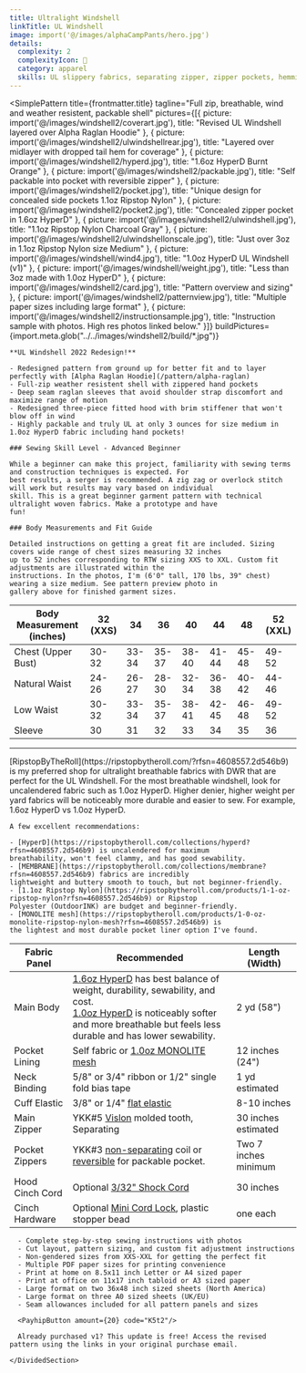 ```yaml
---
title: Ultralight Windshell
linkTitle: UL Windshell
image: import('@/images/alphaCampPants/hero.jpg')
details:
  complexity: 2
  complexityIcon: 👕
  category: apparel
  skills: UL slippery fabrics, separating zipper, zipper pockets, hemming
---
```



<SimplePattern
  title={frontmatter.title}
  tagline="Full zip, breathable, wind and weather resistent, packable shell"
  pictures={[{
      picture: import('@/images/windshell2/coverart.jpg'),
      title: "Revised UL Windshell layered over Alpha Raglan Hoodie"
    }, {
      picture: import('@/images/windshell2/ulwindshellrear.jpg'),
      title: "Layered over midlayer with dropped tail hem for coverage"
    }, {
      picture: import('@/images/windshell2/hyperd.jpg'),
      title: "1.6oz HyperD Burnt Orange"
    }, {
      picture: import('@/images/windshell2/packable.jpg'),
      title: "Self packable into pocket with reversible zipper"
    }, {
      picture: import('@/images/windshell2/pocket.jpg'),
      title: "Unique design for concealed side pockets 1.1oz Ripstop Nylon"
    }, {
      picture: import('@/images/windshell2/pocket2.jpg'),
      title: "Concealed zipper pocket in 1.6oz HyperD"
    }, {
      picture: import('@/images/windshell2/ulwindshell.jpg'),
      title: "1.1oz Ripstop Nylon Charcoal Gray"
    }, {
      picture: import('@/images/windshell2/ulwindshellonscale.jpg'),
      title: "Just over 3oz in 1.1oz Ripstop Nylon size Medium"
    }, {
      picture: import('@/images/windshell/wind4.jpg'),
      title: "1.0oz HyperD UL Windshell (v1)"
    }, {
      picture: import('@/images/windshell/weight.jpg'),
      title: "Less than 3oz made with 1.0oz HyperD"
    }, {
      picture: import('@/images/windshell2/card.jpg'),
      title: "Pattern overview and sizing"
    }, {
      picture: import('@/images/windshell2/patternview.jpg'),
      title: "Multiple paper sizes including large format"
    }, {
      picture: import('@/images/windshell2/instructionsample.jpg'),
      title: "Instruction sample with photos. High res photos linked below."
    }]}
  buildPictures={import.meta.glob("../../images/windshell2/build/*.jpg")}
>
  <DividedSection header="Features">

    **UL Windshell 2022 Redesign!**

    - Redesigned pattern from ground up for better fit and to layer perfectly with [Alpha Raglan Hoodie](/pattern/alpha-raglan)
    - Full-zip weather resistent shell with zippered hand pockets
    - Deep seam raglan sleeves that avoid shoulder strap discomfort and maximize range of motion
    - Redesigned three-piece fitted hood with brim stiffener that won't blow off in wind
    - Highly packable and truly UL at only 3 ounces for size medium in 1.0oz HyperD fabric including hand pockets!

    ### Sewing Skill Level - Advanced Beginner

    While a beginner can make this project, familiarity with sewing terms and construction techniques is expected. For
    best results, a serger is recommended. A zig zag or overlock stitch will work but results may vary based on individual
    skill. This is a great beginner garment pattern with technical ultralight woven fabrics. Make a prototype and have
    fun!

    ### Body Measurements and Fit Guide

    Detailed instructions on getting a great fit are included. Sizing covers wide range of chest sizes measuring 32 inches
    up to 52 inches corresponding to RTW sizing XXS to XXL. Custom fit adjustments are illustrated within the
    instructions. In the photos, I'm (6'0" tall, 170 lbs, 39" chest) wearing a size medium. See pattern preview photo in
    gallery above for finished garment sizes.

  | Body Measurement (inches) | 32 (XXS) | 34    | 36    | 40    | 44    | 48    | 52 (XXL) |
  |---------------------------|----------|-------|-------|-------|-------|-------|----------|
  | Chest (Upper Bust)        | 30-32    | 33-34 | 35-37 | 38-40 | 41-44 | 45-48 | 49-52    |
  | Natural Waist             | 24-26    | 26-27 | 28-30 | 32-34 | 36-38 | 40-42 | 44-46    |
  | Low Waist                 | 30-32    | 33-34 | 35-37 | 38-41 | 42-45 | 46-48 | 49-52    |
  | Sleeve                    | 30       | 31    | 32    | 33    | 34    | 35    | 36       |

  </DividedSection>

  ---

  <DividedSection header="Fabrics">
    [RipstopByTheRoll](https://ripstopbytheroll.com/?rfsn=4608557.2d546b9) is my preferred shop for ultralight breathable
    fabrics with DWR that are perfect for the UL Windshell. For the most breathable windshell, look for uncalendered
    fabric such as 1.0oz HyperD. Higher denier, higher weight per yard fabrics will be noticeably more durable and easier
    to sew. For example, 1.6oz HyperD vs 1.0oz HyperD.

    A few excellent recommendations:

    - [HyperD](https://ripstopbytheroll.com/collections/hyperd?rfsn=4608557.2d546b9) is uncalendered for maximum
    breathability, won't feel clammy, and has good sewability.
    - [MEMBRANE](https://ripstopbytheroll.com/collections/membrane?rfsn=4608557.2d546b9) fabrics are incredibly
    lightweight and buttery smooth to touch, but not beginner-friendly.
    - [1.1oz Ripstop Nylon](https://ripstopbytheroll.com/products/1-1-oz-ripstop-nylon?rfsn=4608557.2d546b9) or Ripstop
    Polyester (OutdoorINK) are budget and beginner-friendly.
    - [MONOLITE mesh](https://ripstopbytheroll.com/products/1-0-oz-monolite-ripstop-nylon-mesh?rfsn=4608557.2d546b9) is
    the lightest and most durable pocket liner option I've found.


  | Fabric Panel    | Recommended                                                                                                                                                                                                                                                                                                                                                                            | Length (Width)       |
  |-----------------|----------------------------------------------------------------------------------------------------------------------------------------------------------------------------------------------------------------------------------------------------------------------------------------------------------------------------------------------------------------------------------------|----------------------|
  | Main Body       | [1.6oz HyperD](https://ripstopbytheroll.com/collections/hyperd/products/1-6-oz-hyperd-1?rfsn=4608557.2d546b9) has best balance of weight, durability, sewability, and cost. <br/>[1.0oz HyperD](https://ripstopbytheroll.com/collections/hyperd/products/1-0-oz-hyperd?rfsn=4608557.2d546b9) is noticeably softer and more breathable but feels less durable and has lower sewability. | 2 yd (58")           |
  | Pocket Lining   | Self fabric or [1.0oz MONOLITE mesh](https://ripstopbytheroll.com/products/1-0-oz-monolite-ripstop-nylon-mesh?rfsn=4608557.2d546b9)                                                                                                                                                                                                                                                    | 12 inches (24")      |
  | Neck Binding    | 5/8" or 3/4" ribbon or 1/2" single fold bias tape                                                                                                                                                                                                                                                                                                                                      | 1 yd estimated       |
  | Cuff Elastic    | 3/8" or 1/4" [flat elastic](https://ripstopbytheroll.com/products/flat-elastic?rfsn=4608557.2d546b9)                                                                                                                                                                                                                                                                                   | 8-10 inches          |
  | Main Zipper     | YKK#5 [Vislon](https://www.wawak.com/Zippers/Jacket/Molded-Plastic/YKK-5-Molded-Plastic-Separating-Jacket-Zipper/#sku=MZ530BK) molded tooth, Separating                                                                                                                                                                                                                                | 30 inches estimated  |
  | Pocket Zippers  | YKK#3 [non-separating](https://www.wawak.com/Zippers/Pant-Skirt-Dress/Nylon-Coil/YKK-3-Nylon-Coil-Non-Separating-Zipper/#sku=NZ257058) coil or [reversible](https://www.wawak.com/Zippers/Jacket/Molded-Plastic/YKK-3-Molded-Plastic-Reversible-Jacket-Zipper-Black/#sku=MZ3R10BK) for packable pocket.                                                                                | Two 7 inches minimum |
  | Hood Cinch Cord | Optional [3/32" Shock Cord](https://ripstopbytheroll.com/products/shock-cord?rfsn=4608557.2d546b9&variant=27906340225)                                                                                                                                                                                                                                                                 | 30 inches            |
  | Cinch Hardware  | Optional [Mini Cord Lock](https://ripstopbytheroll.com/products/mini-cordlock?rfsn=4608557.2d546b9&variant=958747517), plastic stopper bead                                                                                                                                                                                                                                            | one each             |

  </DividedSection>

  <Card>
    <DividedSection header="Digital Sewing Pattern" >

      - Complete step-by-step sewing instructions with photos
      - Cut layout, pattern sizing, and custom fit adjustment instructions
      - Non-gendered sizes from XXS-XXL for getting the perfect fit
      - Multiple PDF paper sizes for printing convenience
      - Print at home on 8.5x11 inch Letter or A4 sized paper
      - Print at office on 11x17 inch tabloid or A3 sized paper
      - Large format on two 36x48 inch sized sheets (North America)
      - Large format on three A0 sized sheets (UK/EU)
      - Seam allowances included for all pattern panels and sizes

      <PayhipButton amount={20} code="K5t2"/>

      Already purchased v1? This update is free! Access the revised pattern using the links in your original purchase email.

    </DividedSection>
  </Card>

</SimplePattern>